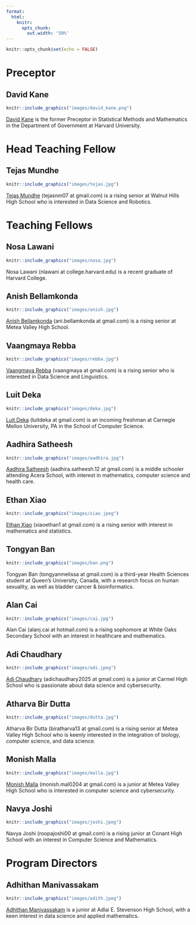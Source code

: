 ```yaml
---
format:
  html:
    knitr:
      opts_chunk:
        out.width: '50%'
---
```


```r
knitr::opts_chunk$set(echo = FALSE)
```

# Preceptor

## David Kane

```r
knitr::include_graphics("images/david_kane.png")
```

[David Kane](https://www.davidkane.info) is the former Preceptor in Statistical Methods and Mathematics in the Department of Government at Harvard University.

# Head Teaching Fellow

## Tejas Mundhe

```r
knitr::include_graphics("images/tejas.jpg")
```

[Tejas Mundhe](https://github.com/TejasMundhe) (tejasnm07 at gmail.com) is a rising senior at Walnut Hills High School who is interested in Data Science and Robotics.

# Teaching Fellows

## Nosa Lawani

```r
knitr::include_graphics("images/nosa.jpg")
```

Nosa Lawani (nlawani at college.harvard.edu) is a recent graduate of Harvard College.

## Anish Bellamkonda

```r
knitr::include_graphics("images/anish.jpg")
```

[Anish Bellamkonda](https://github.com/SplashyZues5197) (ani.bellamkonda at gmail.com) is a rising senior at Metea Valley High School.

## Vaangmaya Rebba

```r
knitr::include_graphics("images/rebba.jpg")
```

[Vaangmaya Rebba](https://github.com/Vaangmaya) (vaangmaya at gmail.com) is a rising senior who is interested in Data Science and Linguistics.

## Luit Deka

```r
knitr::include_graphics("images/deka.jpg")
```

[Luit Deka](https://github.com/luitdeka) (luitdeka at gmail.com) is an incoming freshman at Carnegie Mellon University, PA in the School of Computer Science.


## Aadhira Satheesh

```r
knitr::include_graphics("images/aadhira.jpg")
```

[Aadhira Satheesh](https://github.com/aadhira12) (aadhira.satheesh.12 at gmail.com) is a middle schooler attending Acera School, with interest in mathematics, computer science and health care.

## Ethan Xiao 

```r
knitr::include_graphics("images/xiao.jpeg")
```

[Ethan Xiao](https://github.com/EpiCoder25) (xiaoethan1 at gmail.com) is a rising senior with interest in mathematics and statistics.

## Tongyan Ban

```r
knitr::include_graphics("images/ban.png")
```

Tongyan Ban (tongyanmelissa at gmail.com) is a third-year Health Sciences student at Queen's University, Canada, with a research focus on human sexuality, as well as bladder cancer & bioinformatics.


## Alan Cai

```r
knitr::include_graphics("images/cai.jpg")
```

Alan Cai (alanj.cai at hotmail.com) is a rising sophomore at White Oaks Secondary School with an interest in healthcare and mathematics.

## Adi Chaudhary

```r
knitr::include_graphics("images/adi.jpeg")
```

[Adi Chaudhary](https://github.com/adichaudhary) (adichaudhary2025 at gmail.com) is a junior at Carmel High School who is passionate about data science and cybersecurity.

## Atharva Bir Dutta

```r
knitr::include_graphics("images/dutta.jpg")
```

Atharva Bir Dutta (biratharva13 at gmail.com) is a rising senior at Metea Valley High School who is keenly interested in the integration of biology, computer science, and data science.

## Monish Malla

```r
knitr::include_graphics("images/malla.jpg")
```

[Monish Malla](https://github.com/monishmal3375) (monish.mal0204 at gmail.com) is a junior at Metea Valley High School who is interested in computer science and cybersecurity.

## Navya Joshi

```r
knitr::include_graphics("images/joshi.jpeg")
```

Navya Joshi (roopajoshi00 at gmail.com) is a rising junior at Conant High School with an interest in Computer Science and Mathematics.

<!-- ## Yuhan Wu -->

<!-- ```{r} -->
<!-- knitr::include_graphics("images/yuhan.jpg") -->
<!-- ``` -->

<!-- [Yuhan Wu](https://github.com/UhanWu) is an incoming senior at Newton North High School who is interested in Data Science and Applied Mathematics. -->



<!-- ## Alex Kuai -->

<!-- ```{r} -->
<!-- knitr::include_graphics("images/kuai.jpg") -->
<!-- ``` -->

<!-- [Alex Kuai](https://github.com/AlexKuaiR) is a rising sophomore at Newton North High School and has been a TF since freshman year. -->


<!-- ## Srihith Garlapati -->

<!-- ```{r} -->
<!-- knitr::include_graphics("images/srihith.jpg") -->
<!-- ``` -->

<!-- [Srihith Garlapati](https://github.com/srihithg) is a rising sophomore in Computer Sciences at University of Wisconsin-Madison. -->


<!-- ## Krish Saluja -->

<!-- ```{r} -->
<!-- knitr::include_graphics("images/saluja.jpg") -->
<!-- ``` -->

<!-- [Krish Saluja](https://github.com/thekrishsaluja) is an incoming senior at Metea Valley High School with an interest in Data Science and Biochemistry. -->

# Program Directors


## Adhithan Manivassakam

```r
knitr::include_graphics("images/adith.jpeg")
```

[Adhithan Manivassakam](https://github.com/AdhiMvm) is a junior at Adlai E. Stevenson High School, with a keen interest in data science and applied mathematics.





<!-- ## Miriam Heiss -->

<!-- ```{r, out.width = "50%"} -->
<!-- knitr::include_graphics("images/miriam.jpg") -->
<!-- ``` -->

<!-- [Miriam Heiss](https://github.com/miriamheiss) is a 8th grader (homeschooled), organist of 5 years, and amateur Data Scientist. -->

<!-- ## Felix Cai -->

<!-- ```{r} -->
<!-- knitr::include_graphics("images/cai.jpg") -->
<!-- ``` -->

<!-- [Felix Cai](https://github.com/FelixCai525) is a second year Medical Sciences student at Western University. -->




<!-- ## Stephanie Saab -->

<!-- ```{r saab} -->
<!-- knitr::include_graphics("images/saab.jpg") -->
<!-- ``` -->

<!-- [Stephanie Saab](https://github.com/AM-lmn) is a second year student at the University of Toronto. -->





<!-- ## Arghayan Jeiyasarangkan -->

<!-- ```{r arghayan} -->
<!-- knitr::include_graphics("images/arghayan.png") -->
<!-- ``` -->

<!-- Arghayan Jeiyasarangkan is an upcoming sophomore at the University Of Ottawa studying biomedical science in French Immersion. -->

<!-- ## Jackson Roe -->

<!-- ```{r roe} -->
<!-- knitr::include_graphics("images/roe.png") -->
<!-- ``` -->

<!-- Jackson Roe is a rising senior at Dublin Coffman High School. -->

